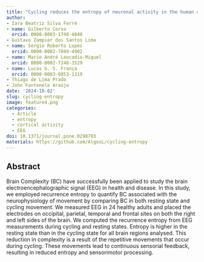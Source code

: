 ```yaml
---
title: "Cycling reduces the entropy of neuronal activity in the human adult cortex"
author: 
- Iara Beatriz Silva Ferré
- name: Gilberto Corso
  orcid: 0000-0003-1748-4040
- Gustavo Zampier dos Santos Lima
- name: Sergio Roberto Lopes
  orcid: 0000-0002-7049-4902
- name: Mario André Leocadio-Miguel
  orcid: 0000-0002-7248-3529
- name: Lucas G. S. França
  orcid: 0000-0003-0853-1319
- Thiago de Lima Prado
- John Fontenele Araújo
date: '2024-10-02'
slug: cycling-entropy
image: featured.png
categories:
  - Article
  - entropy 
  - cortical activity
  - EEG
doi: 10.1371/journal.pone.0298703
materials: https://github.com/AlgosL/cycling-entropy
---
```


## Abstract

Brain Complexity (BC) have successfully been applied to study the brain electroencephalographic signal (EEG) in health and disease. In this study, we employed recurrence entropy to quantify BC associated with the neurophysiology of movement by comparing BC in both resting state and cycling movement. We measured EEG in 24 healthy adults and placed the electrodes on occipital, parietal, temporal and frontal sites on both the right and left sides of the brain. We computed the recurrence entropy from EEG measurements during cycling and resting states. Entropy is higher in the resting state than in the cycling state for all brain regions analysed. This reduction in complexity is a result of the repetitive movements that occur during cycling. These movements lead to continuous sensorial feedback, resulting in reduced entropy and sensorimotor processing.


